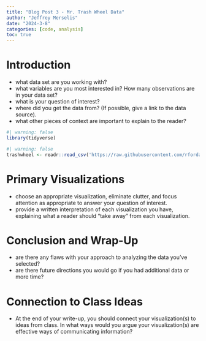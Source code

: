 ```yaml
---
title: "Blog Post 3 - Mr. Trash Wheel Data"
author: "Jeffrey Merselis"
date: "2024-3-8"
categories: [code, analysis]
toc: true
---
```


# Introduction

* what data set are you working with?
* what variables are you most interested in? How many observations are in your data set?
* what is your question of interest?
* where did you get the data from? (If possible, give a link to the data source).
* what other pieces of context are important to explain to the reader?

```r
#| warning: false
library(tidyverse)
```

```r
#| warning: false
trashwheel <- readr::read_csv('https://raw.githubusercontent.com/rfordatascience/tidytuesday/master/data/2024/2024-03-05/trashwheel.csv')
```

# Primary Visualizations

* choose an appropriate visualization, eliminate clutter, and focus attention as appropriate to answer your question of interest.
* provide a written interpretation of each visualization you have, explaining what a reader should “take away” from each visualization.

# Conclusion and Wrap-Up

* are there any flaws with your approach to analyzing the data you’ve selected?
* are there future directions you would go if you had additional data or more time?

# Connection to Class Ideas

* At the end of your write-up, you should connect your visualization(s) to ideas from class. In what ways would you argue your visualization(s) are effective ways of communicating information?